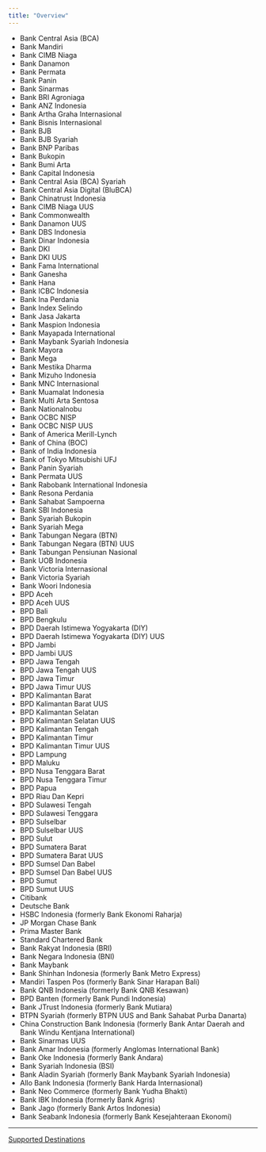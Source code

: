 ```yaml
---
title: "Overview"
---
```


* Bank Central Asia (BCA)
* Bank Mandiri
* Bank CIMB Niaga
* Bank Danamon
* Bank Permata
* Bank Panin
* Bank Sinarmas
* Bank BRI Agroniaga
* Bank ANZ Indonesia
* Bank Artha Graha Internasional
* Bank Bisnis Internasional
* Bank BJB
* Bank BJB Syariah
* Bank BNP Paribas
* Bank Bukopin
* Bank Bumi Arta
* Bank Capital Indonesia
* Bank Central Asia (BCA) Syariah
* Bank Central Asia Digital (BluBCA)
* Bank Chinatrust Indonesia
* Bank CIMB Niaga UUS
* Bank Commonwealth
* Bank Danamon UUS
* Bank DBS Indonesia
* Bank Dinar Indonesia
* Bank DKI
* Bank DKI UUS
* Bank Fama International
* Bank Ganesha
* Bank Hana
* Bank ICBC Indonesia
* Bank Ina Perdania
* Bank Index Selindo
* Bank Jasa Jakarta
* Bank Maspion Indonesia
* Bank Mayapada International
* Bank Maybank Syariah Indonesia
* Bank Mayora
* Bank Mega
* Bank Mestika Dharma
* Bank Mizuho Indonesia
* Bank MNC Internasional
* Bank Muamalat Indonesia
* Bank Multi Arta Sentosa
* Bank Nationalnobu
* Bank OCBC NISP
* Bank OCBC NISP UUS
* Bank of America Merill-Lynch
* Bank of China (BOC)
* Bank of India Indonesia
* Bank of Tokyo Mitsubishi UFJ
* Bank Panin Syariah
* Bank Permata UUS
* Bank Rabobank International Indonesia
* Bank Resona Perdania
* Bank Sahabat Sampoerna
* Bank SBI Indonesia
* Bank Syariah Bukopin
* Bank Syariah Mega
* Bank Tabungan Negara (BTN)
* Bank Tabungan Negara (BTN) UUS
* Bank Tabungan Pensiunan Nasional
* Bank UOB Indonesia
* Bank Victoria Internasional
* Bank Victoria Syariah
* Bank Woori Indonesia
* BPD Aceh
* BPD Aceh UUS
* BPD Bali
* BPD Bengkulu
* BPD Daerah Istimewa Yogyakarta (DIY)
* BPD Daerah Istimewa Yogyakarta (DIY) UUS
* BPD Jambi
* BPD Jambi UUS
* BPD Jawa Tengah
* BPD Jawa Tengah UUS
* BPD Jawa Timur
* BPD Jawa Timur UUS
* BPD Kalimantan Barat
* BPD Kalimantan Barat UUS
* BPD Kalimantan Selatan
* BPD Kalimantan Selatan UUS
* BPD Kalimantan Tengah
* BPD Kalimantan Timur
* BPD Kalimantan Timur UUS
* BPD Lampung
* BPD Maluku
* BPD Nusa Tenggara Barat
* BPD Nusa Tenggara Timur
* BPD Papua
* BPD Riau Dan Kepri
* BPD Sulawesi Tengah
* BPD Sulawesi Tenggara
* BPD Sulselbar
* BPD Sulselbar UUS
* BPD Sulut
* BPD Sumatera Barat
* BPD Sumatera Barat UUS
* BPD Sumsel Dan Babel
* BPD Sumsel Dan Babel UUS
* BPD Sumut
* BPD Sumut UUS
* Citibank
* Deutsche Bank
* HSBC Indonesia (formerly Bank Ekonomi Raharja)
* JP Morgan Chase Bank
* Prima Master Bank
* Standard Chartered Bank
* Bank Rakyat Indonesia (BRI)
* Bank Negara Indonesia (BNI)
* Bank Maybank
* Bank Shinhan Indonesia (formerly Bank Metro Express)
* Mandiri Taspen Pos (formerly Bank Sinar Harapan Bali)
* Bank QNB Indonesia (formerly Bank QNB Kesawan)
* BPD Banten (formerly Bank Pundi Indonesia)
* Bank JTrust Indonesia (formerly Bank Mutiara)
* BTPN Syariah (formerly BTPN UUS and Bank Sahabat Purba Danarta)
* China Construction Bank Indonesia (formerly Bank Antar Daerah and Bank Windu Kentjana International)
* Bank Sinarmas UUS
* Bank Amar Indonesia (formerly Anglomas International Bank)
* Bank Oke Indonesia (formerly Bank Andara)
* Bank Syariah Indonesia (BSI)
* Bank Aladin Syariah (formerly Bank Maybank Syariah Indonesia)
* Allo Bank Indonesia (formerly Bank Harda Internasional)
* Bank Neo Commerce (formerly Bank Yudha Bhakti)
* Bank IBK Indonesia (formerly Bank Agris)
* Bank Jago (formerly Bank Artos Indonesia)
* Bank Seabank Indonesia (formerly Bank Kesejahteraan Ekonomi)

***

[Supported Destinations](/docs/supported-destinations)
